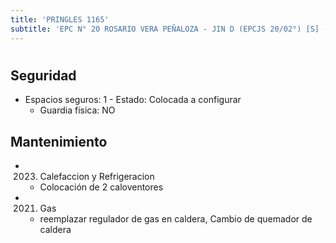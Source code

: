 ```yaml
---
title: 'PRINGLES 1165'
subtitle: 'EPC N° 20 ROSARIO VERA PEÑALOZA - JIN D (EPCJS 20/02°) [S] - CENOF CENTRO PRINGLES'
---
```


#


## Seguridad

*  Espacios seguros: 1 - Estado: Colocada a configurar 
    + Guardia física: NO





## Mantenimiento

*  (2023) Calefaccion y Refrigeracion 
    + Colocación de 2 caloventores

*  (2021) Gas 
    + reemplazar regulador de gas en caldera, Cambio de quemador de caldera



